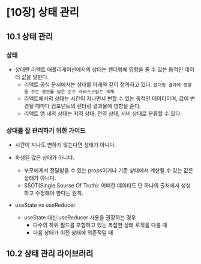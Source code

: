 # [10장] 상태 관리

## 10.1 상태 관리

### 상태

-   상태란 리액트 애플리케이션에서의 상태는 렌더링에 영향을 줄 수 있는 동적인 데이터 값을 말한다.
    -   리액트 공식 문서에서는 상태를 아래와 같이 정의하고 있다.
        `렌더링 결과에 영향을 주는 정보를 담은 순수 자바스크립트 객체`
    -   리액트에서의 상태는 시간이 지나면서 변할 수 있는 동적인 데이터이며, 값이 변경될 때마다 컴포넌트의 렌더링 결과물에 영향을 준다.
    -   리액트 앱 내의 상태는 지역 상태, 전역 상태, 서버 상태로 분류할 수 있다.

### 상태를 잘 관리하기 위한 가이드

-   시간이 지나도 변하지 않는다면 상태가 아니다.
-   파생된 값은 상태가 아니다.

    -   부모에게서 전달받을 수 있는 props이거나 기존 상태에서 계산될 수 있는 값은 상태가 아니다.
    -   SSOT(Single Sourse Of Truth): 어떠한 데이터도 단 하나의 출처에서 생성하고 수정해야 한다는 원칙.

-   useState vs useReducer
    -   useState 대신 useReducer 사용을 권장하는 경우
        -   다수의 하위 필드를 포함하고 있는 복잡한 상태 로직을 다룰 때
        -   다음 상태가 이전 상태에 의존적일 때

## 10.2 상태 관리 라이브러리
